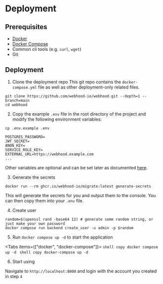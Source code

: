 # Deployment

## Prerequisites

- [Docker](https://docs.docker.com/install/)
- [Docker Compose](https://docs.docker.com/compose/install/)
- Common cli tools (e.g. `curl`, `wget`)
- Git

## Deployment

1. Clone the deployment repo
   This git repo contains the `docker-compose.yml` file as well as other deployment-only related files.

```shell copy
git clone https://github.com/webhood-io/webhood.git --depth=1 --branch=main
cd webhood
```

2. Copy the example `.env` file in the root directory of the project and modify the following environment variables:

```shell copy
cp .env.example .env
```

```text filename=".env"
POSTGRES_PASSWORD=
JWT_SECRET=
ANON_KEY=
SERVICE_ROLE_KEY=
EXTERNAL_URL=https://webhood.example.com
...
```

Other variables are optional and can be set later as documented [here](reference/configuration).

3. Generate the secrets

```shell copy
docker run --rm ghcr.io/webhood-io/migrate:latest generate-secrets
```
This will generate the secrets for you and output them to the console. You can then copy them into your `.env` file.

4. Create user

```shell copy
random=$(openssl rand -base64 12) # generate some random string, or just make your own password
docker compose run backend create_user -u admin -p $random
```

5. Run `docker compose up -d` to start the application


<Tabs items={["docker", "docker-compose"]}>
  <Tab>
      ```shell copy
      docker compose up -d
      ```
  </Tab>
  <Tab>
      ```shell copy
      docker-compose up -d
      ```
  </Tab>
</Tabs>

6. Start using

Navigate to `http://localhost:8000` and login with the account you created in step `4`


